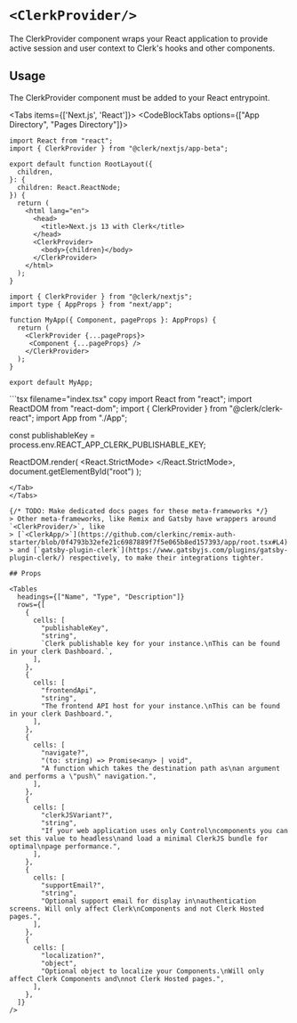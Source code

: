 
# `<ClerkProvider/>`

The ClerkProvider component wraps your React application to provide active session and user context to Clerk's hooks and other components.

## Usage

The ClerkProvider component must be added to your React entrypoint.

<Tabs items={['Next.js', 'React']}>
<Tab>
<CodeBlockTabs options={["App Directory", "Pages Directory"]}>
```tsx copy filename="app/layout.tsx"
import React from "react";
import { ClerkProvider } from "@clerk/nextjs/app-beta";

export default function RootLayout({
  children,
}: {
  children: React.ReactNode;
}) {
  return (
    <html lang="en">
      <head>
        <title>Next.js 13 with Clerk</title>
      </head>
      <ClerkProvider>
        <body>{children}</body>
      </ClerkProvider>
    </html>
  );
}
```
```tsx filename="_app.tsx" copy
import { ClerkProvider } from "@clerk/nextjs";
import type { AppProps } from "next/app";

function MyApp({ Component, pageProps }: AppProps) {
  return (
    <ClerkProvider {...pageProps}>
     <Component {...pageProps} />
    </ClerkProvider>
  );
}

export default MyApp;
```
</CodeBlockTabs>
</Tab>
<Tab>
```tsx filename="index.tsx" copy
import React from "react";
import ReactDOM from "react-dom";
import { ClerkProvider } from "@clerk/clerk-react";
import App from "./App";

const publishableKey = process.env.REACT_APP_CLERK_PUBLISHABLE_KEY;

ReactDOM.render(
  <React.StrictMode>
    <ClerkProvider publishableKey={publishableKey}>
      <App/>
    </ClerkProvider>
  </React.StrictMode>,
  document.getElementById("root")
);
```
</Tab>
</Tabs>

{/* TODO: Make dedicated docs pages for these meta-frameworks */}
> Other meta-frameworks, like Remix and Gatsby have wrappers around `<ClerkProvider/>`, like
> [`<ClerkApp/>`](https://github.com/clerkinc/remix-auth-starter/blob/0f4793b32efe21c6987889f7f5e065b8ed157393/app/root.tsx#L4)
> and [`gatsby-plugin-clerk`](https://www.gatsbyjs.com/plugins/gatsby-plugin-clerk/) respectively, to make their integrations tighter.

## Props

<Tables
  headings={["Name", "Type", "Description"]}
  rows={[
    {
      cells: [
        "publishableKey",
        "string",
        `Clerk publishable key for your instance.\nThis can be found in your clerk Dashboard.`,
      ],
    },
    {
      cells: [
        "frontendApi",
        "string",
        "The frontend API host for your instance.\nThis can be found in your clerk Dashboard.",
      ],
    },
    {
      cells: [
        "navigate?",
        "(to: string) => Promise<any> | void",
        "A function which takes the destination path as\nan argument and performs a \"push\" navigation.",
      ],
    },
    {
      cells: [
        "clerkJSVariant?",
        "string",
        "If your web application uses only Control\ncomponents you can set this value to headless\nand load a minimal ClerkJS bundle for optimal\npage performance.",
      ],
    },
    {
      cells: [
        "supportEmail?",
        "string",
        "Optional support email for display in\nauthentication screens. Will only affect Clerk\nComponents and not Clerk Hosted pages.",
      ],
    },
    {
      cells: [
        "localization?",
        "object",
        "Optional object to localize your Components.\nWill only affect Clerk Components and\nnot Clerk Hosted pages.",
      ],
    },
  ]}
/>
